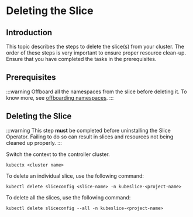 # Deleting the Slice

## Introduction

This topic describes the steps to delete the slice(s) from your cluster. The order of
these steps is very important to ensure proper resource clean-up. Ensure that you have 
completed the tasks in the prerequisites.

## Prerequisites

:::warning
Offboard all the namespaces from the slice before deleting it. To know
more, see [offboarding namespaces](offboarding-namespaces).
:::

## Deleting the Slice 

:::warning
This step **must** be completed before uninstalling the Slice Operator. Failing to do so 
can result in slices and resources not being cleaned up properly.
:::

Switch the context to the controller cluster.

```
kubectx <cluster name>
```

To delete an individual slice, use the following command:

```
kubectl delete sliceconfig <slice-name> -n kubeslice-<project-name>
```

To delete all the slices, use the following command:

``` 
kubectl delete sliceconfig --all -n kubeslice-<project-name>
```